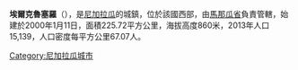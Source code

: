'''埃爾克魯塞羅'''（{{lang-es|El Crucero}}），是[[尼加拉瓜|尼加拉瓜]]的城鎮，位於該國西部，由[[馬那瓜省|馬那瓜省]]負責管轄，始建於2000年1月11日，面積225.72平方公里，海拔高度860米，2013年人口15,139，人口密度每平方公里67.07人。

{{Coord|11|59|N|86|19|W|source:itwiki_region:NI|display=title}}

{{Nicaragua-geo-stub}}
[[Category:尼加拉瓜城市|Category:尼加拉瓜城市]]